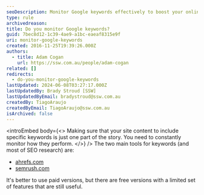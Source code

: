 ```yaml
---
seoDescription: Monitor Google keywords effectively to boost your online presence and stay ahead of the competition with tools like Ahrefs or SEMrush.
type: rule
archivedreason:
title: Do you monitor Google keywords?
guid: 7bec8d12-1c39-4ae9-a1bc-eaeaf8315e9f
uri: monitor-google-keywords
created: 2016-11-25T19:39:26.000Z
authors:
  - title: Adam Cogan
    url: https://ssw.com.au/people/adam-cogan
related: []
redirects:
  - do-you-monitor-google-keywords
lastUpdated: 2024-06-08T03:27:17.000Z
lastUpdatedBy: Brady Stroud [SSW]
lastUpdatedByEmail: bradystroud@ssw.com.au
createdBy: TiagoAraujo
createdByEmail: TiagoAraujo@ssw.com.au
isArchived: false
---
```


<introEmbed
  body={<>
Making sure that your site content to include specific keywords is just one part of the story. You need to constantly monitor how they perform.
  </>}
/>
The two main tools for keywords (and most of SEO research) are:

- [ahrefs.com](http://ahrefs.com/)
- [semrush.com](http://semrush.com/)

It's better to use paid versions, but there are free versions with a limited set of features that are still useful.
